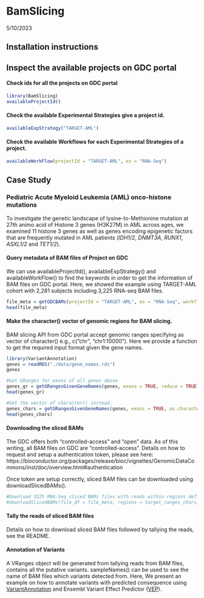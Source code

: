 BamSlicing
================
5/10/2023

## Installation instructions

## Inspect the available projects on GDC portal

#### Check ids for all the projects on GDC portal

```r
library(BamSlicing)
availableProjectId()
```

#### Check the available Experimental Strategies give a project id.

```r
availableExpStrategy("TARGET-AML")
```

#### Check the available Workflows for each Experimental Strategies of a project.

```r
availableWorkFlow(projectId = "TARGET-AML", es = "RNA-Seq")
```

## Case Study

### Pediatric Acute Myeloid Leukemia (AML) onco-histone mutations
To investigate the genetic landscape of lysine-to-Methionine mutation at 27th animo acid of Histone 3 genes (H3K27M) in AML across ages, we examined 11 histone 3 genes as well as genes encoding epigenetic factors that are frequently mutated in AML patients (*IDH1/2*, *DNMT3A*, *RUNX1*, *ASXL1/2* and *TET1/2*). 

#### Query metadata of BAM files of Project on GDC
We can use availableProjectId(), availableExpStrategy() and availableWorkFlow() to find the keywords in order to get the information of BAM files on GDC portal. Here, we showed the example using TARGET-AML cohort with 2,281 subjects including 3,225 RNA-seq BAM files.

```r
file_meta = getGDCBAMs(projectId = "TARGET-AML", es = "RNA-Seq", workflow = "STAR 2-Pass Genome")
head(file_meta)
```

#### Make the character() vector of genomic regions for BAM slicing.
BAM slicing API from GDC portal accept genomic ranges specifying as vector of character() e.g., c("chr", "chr1:10000"). Here we provide a function to get the required input format given the gene names.

```r
library(VariantAnnotation)
genes = readRDS("./data/gene_names.rds")
genes

#Get GRanges for exons of all genes above
genes_gr = getGRangesGivenGeneNames(genes, exons = TRUE, reduce = TRUE)
head(genes_gr)

#Get the vector of character() instead.
genes_chars = getGRangesGivenGeneNames(genes, exons = TRUE, as.character = TRUE, reduce = TRUE)
head(genes_chars)
```

#### Downloading the sliced BAMs 
The GDC offers both “controlled-access” and “open” data. As of this writing, all BAM files on GDC are "controlled-access". Details on how to request and setup a authentication token, please see here: https://bioconductor.org/packages/release/bioc/vignettes/GenomicDataCommons/inst/doc/overview.html#authentication

Once token are setup correctly, sliced BAM files can be downloaded using downloadSlicedBAMs().

```r
#Download 3225 RNA-Seq sliced BAMs files with reads within regions defined by "target_ranges_chars" from TARGET-AML.
#downloadSlicedBAMs(file_df = file_meta, regions = target_ranges_chars, dir = "./inst/extdata/")
```

#### Tally the reads of sliced BAM files

Details on how to download sliced BAM files followed by tallying the reads, see the README.

#### Annotation of Variants ####
A VRanges object will be generated from tallying reads from BAM files, contains all the putative variants. sampleNames() can be used to see the name of BAM files which variants detected from. Here, We present an example on how to annotate variants with predicted consequence using [VariantAnnotation](https://bioconductor.org/packages/release/bioc/html/VariantAnnotation.html) and Ensembl Variant Effect Predictor ([VEP](https://useast.ensembl.org/info/docs/tools/vep/index.html)). 

